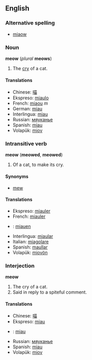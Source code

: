 ==English==
===Alternative spelling===
*[[miaow]]

===Noun===
'''meow''' (''plural'' '''meows''')

#The [[cry]] of a cat.

====Translations====
*Chinese: [[喵]]
*Ekspreso: [[miaulo]]
*French: [[miaou#French|miaou]] ''m''
*German: [[miau]]
*Interlingua: [[miau]]
*Russian: [[мяуканье]]
*Spanish: [[miau]]
*Volapük: [[miov]]

===Intransitive verb===
'''meow''' ('''meowed''', '''meowed''')

#Of a cat, to make its cry.

====Synonyms====
*[[mew]]

====Translations====
*Ekspreso: [[miauler]]
*French: [[miauler]]
* {{de}}: [[miauen]]
*Interlingua: [[miaular]]
*Italian: [[miagolare]]
*Spanish: [[maullar]]
*Volapük: [[miovön]]

===Interjection===
'''meow'''

#The cry of a cat.
#Said in reply to a spiteful comment.

====Translations====

*Chinese: [[喵]]
*Ekspreso: [[miau]]
* {{de}}: [[miau]]
*Russian: [[мяуканье]]
*Spanish: [[miau]]
*Volapük: [[miov]]
